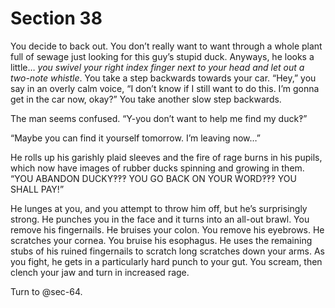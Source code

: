 # Section 38 {#sec-38}

You decide to back out. You don’t really want to want through a whole plant full of sewage just looking for this guy’s stupid duck. Anyways, he looks a little… *you swivel your right index finger next to your head and let out a two-note whistle*. You take a step backwards towards your car. “Hey,” you say in an overly calm voice, “I don’t know if I still want to do this. I’m gonna get in the car now, okay?” You take another slow step backwards. 

The man seems confused. “Y-you don’t want to help me find my duck‽” 

“Maybe you can find it yourself tomorrow. I’m leaving now…”

He rolls up his garishly plaid sleeves and the fire of rage burns in his pupils, which now have images of rubber ducks spinning and growing in them. “YOU ABANDON DUCKY‽‽‽ YOU GO BACK ON YOUR WORD‽‽‽ YOU SHALL PAY!”

He lunges at you, and you attempt to throw him off, but he’s surprisingly strong. He punches you in the face and it turns into an all-out brawl. You remove his fingernails. He bruises your colon. You remove his eyebrows. He scratches your cornea. You bruise his esophagus. He uses the remaining stubs of his ruined fingernails to scratch long scratches down your arms. As you fight, he gets in a particularly hard punch to your gut. You scream, then clench your jaw and turn in increased rage.

Turn to @sec-64.
 
